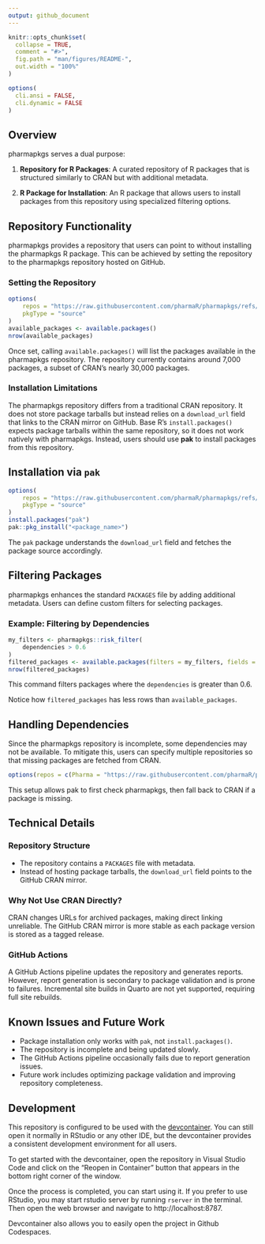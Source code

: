 ```yaml
---
output: github_document
---
```


<!-- README.md is generated from README.Rmd. Please edit that file -->

```r
knitr::opts_chunk$set(
  collapse = TRUE,
  comment = "#>",
  fig.path = "man/figures/README-",
  out.width = "100%"
)

options(
  cli.ansi = FALSE,
  cli.dynamic = FALSE
)
```

## Overview
pharmapkgs serves a dual purpose:

1. **Repository for R Packages**: A curated repository of R packages that is structured similarly to CRAN but with additional metadata.

2. **R Package for Installation**: An R package that allows users to install packages from this repository using specialized filtering options.

## Repository Functionality
pharmapkgs provides a repository that users can point to without installing the pharmapkgs R package. This can be achieved by setting the repository to the pharmapkgs repository hosted on GitHub.

### Setting the Repository
```r
options(
    repos = "https://raw.githubusercontent.com/pharmaR/pharmapkgs/refs/heads/main/inst/repos",
    pkgType = "source"
)
available_packages <- available.packages()
nrow(available_packages)
```

Once set, calling `available.packages()` will list the packages available in the pharmapkgs repository. The repository currently contains around 7,000 packages, a subset of CRAN's nearly 30,000 packages.

### Installation Limitations
The pharmapkgs repository differs from a traditional CRAN repository. It does not store package tarballs but instead relies on a `download_url` field that links to the CRAN mirror on GitHub. Base R's `install.packages()` expects package tarballs within the same repository, so it does not work natively with pharmapkgs. Instead, users should use **pak** to install packages from this repository.

## Installation via `pak`
```r
options(
    repos = "https://raw.githubusercontent.com/pharmaR/pharmapkgs/refs/heads/main/inst/repos",
    pkgType = "source"
)
install.packages("pak")
pak::pkg_install("<package_name>")
```
The `pak` package understands the `download_url` field and fetches the package source accordingly.

## Filtering Packages
pharmapkgs enhances the standard `PACKAGES` file by adding additional metadata. 
Users can define custom filters for selecting packages.

### Example: Filtering by Dependencies
```r
my_filters <- pharmapkgs::risk_filter(
    dependencies > 0.6
)
filtered_packages <- available.packages(filters = my_filters, fields = "dependencies")
nrow(filtered_packages)
```
This command filters packages where the `dependencies` is greater than 0.6.

Notice how `filtered_packages` has less rows than `available_packages`.

## Handling Dependencies
Since the pharmapkgs repository is incomplete, some dependencies may not be available. To mitigate this, users can specify multiple repositories so that missing packages are fetched from CRAN.
```r
options(repos = c(Pharma = "https://raw.githubusercontent.com/pharmaR/pharmapkgs/refs/heads/main/inst/repos", CRAN = "https://cran.r-project.org"))
```
This setup allows pak to first check pharmapkgs, then fall back to CRAN if a package is missing.

## Technical Details
### Repository Structure
- The repository contains a `PACKAGES` file with metadata.
- Instead of hosting package tarballs, the `download_url` field points to the GitHub CRAN mirror.

### Why Not Use CRAN Directly?
CRAN changes URLs for archived packages, making direct linking unreliable. The GitHub CRAN mirror is more stable as each package version is stored as a tagged release.

### GitHub Actions
A GitHub Actions pipeline updates the repository and generates reports. However, report generation is secondary to package validation and is prone to failures. Incremental site builds in Quarto are not yet supported, requiring full site rebuilds.

## Known Issues and Future Work
- Package installation only works with `pak`, not `install.packages()`.
- The repository is incomplete and being updated slowly.
- The GitHub Actions pipeline occasionally fails due to report generation issues.
- Future work includes optimizing package validation and improving repository completeness.

## Development

This repository is configured to be used with the
[devcontainer](https://code.visualstudio.com/docs/devcontainers/containers).
You can still open it normally in RStudio or any other IDE,
but the devcontainer provides a consistent development environment for all users.

To get started with the devcontainer, open the repository in Visual Studio Code and click on the "Reopen in Container"
button that appears in the bottom right corner of the window.

Once the process is completed, you can start using it. If you prefer to use RStudio,
you may start rstudio server by running `rserver` in the terminal. Then open the web
browser and navigate to http://localhost:8787.

Devcontainer also allows you to easily open the project in Github Codespaces.
